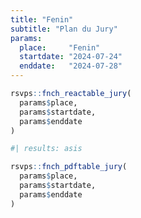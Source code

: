 ```yaml
---
title: "Fenin"
subtitle: "Plan du Jury"
params:
  place:     "Fenin"
  startdate: "2024-07-24"
  enddate:   "2024-07-28"
---
```


::: {.content-visible when-format="html"}
```r
rsvps::fnch_reactable_jury(
  params$place, 
  params$startdate,
  params$enddate
)
```
:::

::: {.content-visible when-format="typst"}
```r
#| results: asis

rsvps::fnch_pdftable_jury(
  params$place, 
  params$startdate,
  params$enddate
)
```
:::
